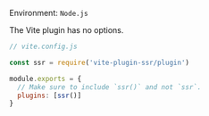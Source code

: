 Environment: `Node.js`

The Vite plugin has no options.

```js
// vite.config.js

const ssr = require('vite-plugin-ssr/plugin')

module.exports = {
  // Make sure to include `ssr()` and not `ssr`.
  plugins: [ssr()]
}
```
